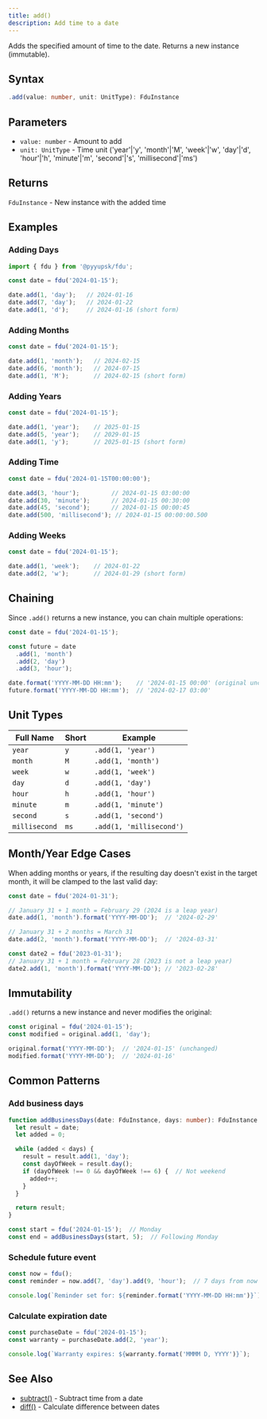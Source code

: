 ```yaml
---
title: add()
description: Add time to a date
---
```


Adds the specified amount of time to the date. Returns a new instance (immutable).

## Syntax

```typescript
.add(value: number, unit: UnitType): FduInstance
```

## Parameters

- `value: number` - Amount to add
- `unit: UnitType` - Time unit ('year'|'y', 'month'|'M', 'week'|'w', 'day'|'d', 'hour'|'h', 'minute'|'m', 'second'|'s', 'millisecond'|'ms')

## Returns

`FduInstance` - New instance with the added time

## Examples

### Adding Days

```typescript
import { fdu } from '@pyyupsk/fdu';

const date = fdu('2024-01-15');

date.add(1, 'day');   // 2024-01-16
date.add(7, 'day');   // 2024-01-22
date.add(1, 'd');     // 2024-01-16 (short form)
```

### Adding Months

```typescript
const date = fdu('2024-01-15');

date.add(1, 'month');   // 2024-02-15
date.add(6, 'month');   // 2024-07-15
date.add(1, 'M');       // 2024-02-15 (short form)
```

### Adding Years

```typescript
const date = fdu('2024-01-15');

date.add(1, 'year');    // 2025-01-15
date.add(5, 'year');    // 2029-01-15
date.add(1, 'y');       // 2025-01-15 (short form)
```

### Adding Time

```typescript
const date = fdu('2024-01-15T00:00:00');

date.add(3, 'hour');         // 2024-01-15 03:00:00
date.add(30, 'minute');      // 2024-01-15 00:30:00
date.add(45, 'second');      // 2024-01-15 00:00:45
date.add(500, 'millisecond'); // 2024-01-15 00:00:00.500
```

### Adding Weeks

```typescript
const date = fdu('2024-01-15');

date.add(1, 'week');    // 2024-01-22
date.add(2, 'w');       // 2024-01-29 (short form)
```

## Chaining

Since `.add()` returns a new instance, you can chain multiple operations:

```typescript
const date = fdu('2024-01-15');

const future = date
  .add(1, 'month')
  .add(2, 'day')
  .add(3, 'hour');

date.format('YYYY-MM-DD HH:mm');    // '2024-01-15 00:00' (original unchanged)
future.format('YYYY-MM-DD HH:mm');  // '2024-02-17 03:00'
```

## Unit Types

| Full Name | Short | Example |
|-----------|-------|---------|
| `year` | `y` | `.add(1, 'year')` |
| `month` | `M` | `.add(1, 'month')` |
| `week` | `w` | `.add(1, 'week')` |
| `day` | `d` | `.add(1, 'day')` |
| `hour` | `h` | `.add(1, 'hour')` |
| `minute` | `m` | `.add(1, 'minute')` |
| `second` | `s` | `.add(1, 'second')` |
| `millisecond` | `ms` | `.add(1, 'millisecond')` |

## Month/Year Edge Cases

When adding months or years, if the resulting day doesn't exist in the target month, it will be clamped to the last valid day:

```typescript
const date = fdu('2024-01-31');

// January 31 + 1 month = February 29 (2024 is a leap year)
date.add(1, 'month').format('YYYY-MM-DD');  // '2024-02-29'

// January 31 + 2 months = March 31
date.add(2, 'month').format('YYYY-MM-DD');  // '2024-03-31'

const date2 = fdu('2023-01-31');
// January 31 + 1 month = February 28 (2023 is not a leap year)
date2.add(1, 'month').format('YYYY-MM-DD'); // '2023-02-28'
```

## Immutability

`.add()` returns a new instance and never modifies the original:

```typescript
const original = fdu('2024-01-15');
const modified = original.add(1, 'day');

original.format('YYYY-MM-DD');  // '2024-01-15' (unchanged)
modified.format('YYYY-MM-DD');  // '2024-01-16'
```

## Common Patterns

### Add business days

```typescript
function addBusinessDays(date: FduInstance, days: number): FduInstance {
  let result = date;
  let added = 0;

  while (added < days) {
    result = result.add(1, 'day');
    const dayOfWeek = result.day();
    if (dayOfWeek !== 0 && dayOfWeek !== 6) {  // Not weekend
      added++;
    }
  }

  return result;
}

const start = fdu('2024-01-15');  // Monday
const end = addBusinessDays(start, 5);  // Following Monday
```

### Schedule future event

```typescript
const now = fdu();
const reminder = now.add(7, 'day').add(9, 'hour');  // 7 days from now at 9 AM

console.log(`Reminder set for: ${reminder.format('YYYY-MM-DD HH:mm')}`);
```

### Calculate expiration date

```typescript
const purchaseDate = fdu('2024-01-15');
const warranty = purchaseDate.add(2, 'year');

console.log(`Warranty expires: ${warranty.format('MMMM D, YYYY')}`);
```

## See Also

- [subtract()](/docs/api/subtract) - Subtract time from a date
- [diff()](/docs/api/diff) - Calculate difference between dates
